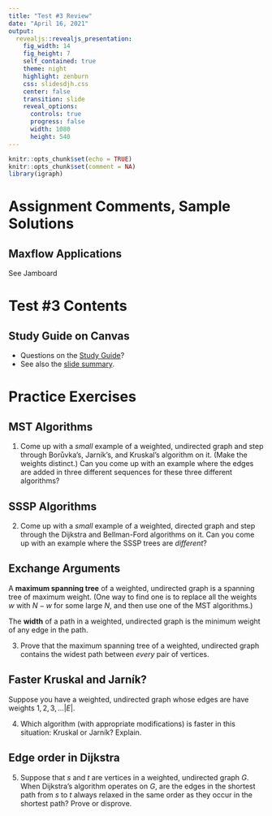 ```yaml
---
title: "Test #3 Review"
date: "April 16, 2021"
output: 
  revealjs::revealjs_presentation:
    fig_width: 14
    fig_height: 7
    self_contained: true
    theme: night
    highlight: zenburn
    css: slidesdjh.css
    center: false
    transition: slide
    reveal_options:
      controls: true
      progress: false
      width: 1080
      height: 540
---
```


```r
knitr::opts_chunk$set(echo = TRUE)
knitr::opts_chunk$set(comment = NA)
library(igraph)
```

# Assignment Comments, Sample Solutions

## Maxflow Applications

See Jamboard

# Test #3 Contents

## Study Guide on Canvas

- Questions on the [Study Guide](https://westmont.instructure.com/courses/5960/assignments/58549)?
- See also the [slide summary](../slide24-32notes.html).

# Practice Exercises

## MST Algorithms

1. Come up with a *small* example of a weighted, undirected graph and step through Borůvka’s, Jarník’s, and Kruskal’s algorithm on it. (Make the weights distinct.) Can you come up with an example where the edges are added in three different sequences for these three different algorithms?

## SSSP Algorithms 

2. Come up with a *small* example of a weighted, directed graph and step through the Dijkstra and Bellman-Ford algorithms on it. Can you come up with an example where the SSSP trees are *different*?

## Exchange Arguments

A **maximum spanning tree** of a weighted, undirected graph is a spanning tree of maximum weight. (One way to find one is to replace all the weights $w$ with $N-w$ for some large $N$, and then use one of the MST algorithms.)

The **width** of a path in a weighted, undirected graph is the minimum weight of any edge in the path.

3. Prove that the maximum spanning tree of a weighted, undirected graph contains the widest path between *every* pair of vertices.

## Faster Kruskal and Jarník?

Suppose you have a weighted, undirected graph whose edges are have weights $1,2,3,\ldots |E|$.

4. Which algorithm (with appropriate modifications) is faster in this situation: Kruskal or Jarník? Explain.

## Edge order in Dijkstra

5. Suppose that $s$ and $t$ are vertices in a weighted, undirected graph $G$. When Dijkstra's algorithm operates on $G$, are the edges in the shortest path from $s$ to $t$ always relaxed in the same order as they occur in the shortest path? Prove or disprove.
